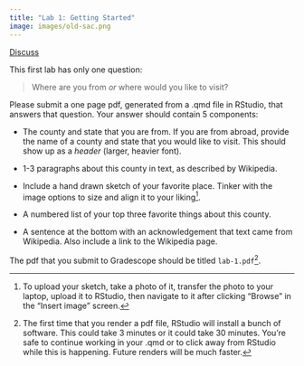 ```yaml
---
title: "Lab 1: Getting Started"
image: images/old-sac.png
---
```


[[Discuss]{.btn .btn-primary}](https://app.perusall.com)

This first lab has only one question:

> Where are you from *or* where would you like to visit?

Please submit a one page pdf, generated from a .qmd file in RStudio, that answers that question. Your answer should contain 5 components:

-  The county and state that you are from. If you are from abroad, provide the name of a county and state that you would like to visit. This should show up as a *header* (larger, heavier font).

-  1-3 paragraphs about this county in text, as described by Wikipedia.

-  Include a hand drawn sketch of your favorite place. Tinker with the image options to size and align it to your liking[^1].

-  A numbered list of your top three favorite things about this county.

-  A sentence at the bottom with an acknowledgement that text came from Wikipedia. Also include a link to the Wikipedia page.

The pdf that you submit to Gradescope should be titled `lab-1.pdf`[^2].

[^1]: To upload your sketch, take a photo of it, transfer the photo to your laptop, upload it to RStudio, then navigate to it after clicking "Browse" in the "Insert image" screen.

[^2]: The first time that you render a pdf file, RStudio will install a bunch of software. This could take 3 minutes or it could take 30 minutes. You're safe to continue working in your .qmd or to click away from RStudio while this is happening. Future renders will be much faster.

